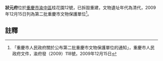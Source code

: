 {{msg:重慶市文物保護單位
|名稱 = 狀元府
|編號 = 77
|圖片 = 
|級別 = 6
|分類 = 
|時代 = 清代
|地點 = [[渝中區|渝中區]]桂花園12號
|坐標 = 
|登錄 = 2009年12月15日
}}
'''狀元府'''位於[[重慶市|重慶市]][[渝中區|渝中區]]桂花園12號，已拆毀重建，文物遺址年代為清代，2009年12月15日列為第二批重慶市文物保護單位<ref>「重慶市人民政府關於公布第二批重慶市文物保護單位的通知」，重慶市人民政府文件，渝府發（2009）118號，2009年12月15日</ref>。
== 註釋 ==
{{reflist}}
{{文物保護單位小作品}}